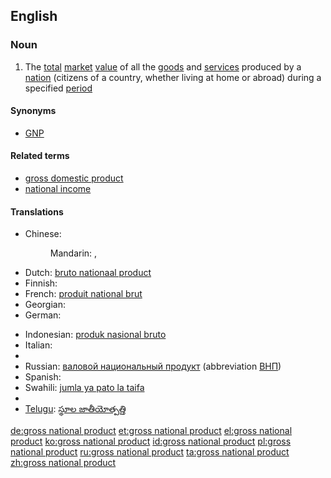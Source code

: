 {{wikipedia}}
==English==

===Noun===
{{en-noun|sg=[[gross]] [[national]] [[product]]|-|s}}

# {{economics}} The [[total]] [[market]] [[value]] of all the [[goods]] and [[service]]s produced by a [[nation]] (citizens of a country, whether living at home or abroad) during a specified [[period]]

====Synonyms====
* [[GNP]]

====Related terms====
* [[gross domestic product]]
* [[national income]]

====Translations====
{{trans-top|economics}}
* Chinese:
*: Mandarin: {{t|cmn|國民生產總值|sc=Hani}}, {{t|cmn|国民生产总值|tr=guómín shēngchǎn zǒngzhí|sc=Hani}}
* Dutch: [[bruto nationaal product]]
* Finnish: {{t+|fi|bruttokansantuote}}
* French: [[produit national brut]]
* Georgian: {{t-|ka|მთლიანი ეროვნული პროდუქტი|tr=mt'liani erovnuli produk'ti|sc=Geor|xs=Georgian}}
* German: {{t+|de|Bruttosozialprodukt|n}}
{{trans-mid}}
* Indonesian: [[produk nasional bruto]]
* Italian: {{t-|it|prodotto nazionale lordo}}
* {{trreq|mk}}
* Russian: [[валовой национальный продукт]] (abbreviation [[ВНП]])
* Spanish: {{t-|es|producto nacional bruto|m}}
* Swahili: [[jumla ya pato la taifa]]
* {{trreq|ta}}
* [[Telugu]]: [[స్థూల జాతీయోత్పత్తి]]
{{trans-bottom}}

[[de:gross national product]]
[[et:gross national product]]
[[el:gross national product]]
[[ko:gross national product]]
[[id:gross national product]]
[[pl:gross national product]]
[[ru:gross national product]]
[[ta:gross national product]]
[[zh:gross national product]]
